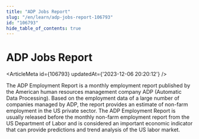 ```yaml
---
title: "ADP Jobs Report"
slug: "/en/learn/adp-jobs-report-106793"
id: "106793"
hide_table_of_contents: true
---
```



# ADP Jobs Report

<ArticleMeta id={106793} updatedAt={'2023-12-06 20:20:12'} />
<div className='border-solid border-b border-t-0 my-4 border-[var(--ifm-color-gray-300)]' />

The ADP Employment Report is a monthly employment report published by the American human resources management company ADP (Automatic Data Processing). Based on the employment data of a large number of companies managed by ADP, the report provides an estimate of non-farm employment in the US private sector. The ADP Employment Report is usually released before the monthly non-farm employment report from the US Department of Labor and is considered an important economic indicator that can provide predictions and trend analysis of the US labor market.
